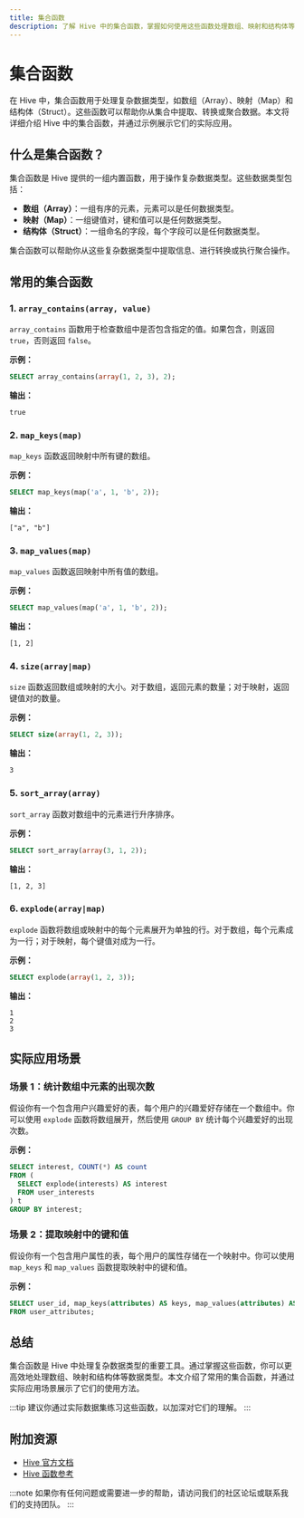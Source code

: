 ```yaml
---
title: 集合函数
description: 了解 Hive 中的集合函数，掌握如何使用这些函数处理数组、映射和结构体等复杂数据类型。
---
```


# 集合函数

在 Hive 中，集合函数用于处理复杂数据类型，如数组（Array）、映射（Map）和结构体（Struct）。这些函数可以帮助你从集合中提取、转换或聚合数据。本文将详细介绍 Hive 中的集合函数，并通过示例展示它们的实际应用。

## 什么是集合函数？

集合函数是 Hive 提供的一组内置函数，用于操作复杂数据类型。这些数据类型包括：

- **数组（Array）**：一组有序的元素，元素可以是任何数据类型。
- **映射（Map）**：一组键值对，键和值可以是任何数据类型。
- **结构体（Struct）**：一组命名的字段，每个字段可以是任何数据类型。

集合函数可以帮助你从这些复杂数据类型中提取信息、进行转换或执行聚合操作。

## 常用的集合函数

### 1. `array_contains(array, value)`

`array_contains` 函数用于检查数组中是否包含指定的值。如果包含，则返回 `true`，否则返回 `false`。

**示例：**

```sql
SELECT array_contains(array(1, 2, 3), 2);
```

**输出：**

```
true
```

### 2. `map_keys(map)`

`map_keys` 函数返回映射中所有键的数组。

**示例：**

```sql
SELECT map_keys(map('a', 1, 'b', 2));
```

**输出：**

```
["a", "b"]
```

### 3. `map_values(map)`

`map_values` 函数返回映射中所有值的数组。

**示例：**

```sql
SELECT map_values(map('a', 1, 'b', 2));
```

**输出：**

```
[1, 2]
```

### 4. `size(array|map)`

`size` 函数返回数组或映射的大小。对于数组，返回元素的数量；对于映射，返回键值对的数量。

**示例：**

```sql
SELECT size(array(1, 2, 3));
```

**输出：**

```
3
```

### 5. `sort_array(array)`

`sort_array` 函数对数组中的元素进行升序排序。

**示例：**

```sql
SELECT sort_array(array(3, 1, 2));
```

**输出：**

```
[1, 2, 3]
```

### 6. `explode(array|map)`

`explode` 函数将数组或映射中的每个元素展开为单独的行。对于数组，每个元素成为一行；对于映射，每个键值对成为一行。

**示例：**

```sql
SELECT explode(array(1, 2, 3));
```

**输出：**

```
1
2
3
```

## 实际应用场景

### 场景 1：统计数组中元素的出现次数

假设你有一个包含用户兴趣爱好的表，每个用户的兴趣爱好存储在一个数组中。你可以使用 `explode` 函数将数组展开，然后使用 `GROUP BY` 统计每个兴趣爱好的出现次数。

**示例：**

```sql
SELECT interest, COUNT(*) AS count
FROM (
  SELECT explode(interests) AS interest
  FROM user_interests
) t
GROUP BY interest;
```

### 场景 2：提取映射中的键和值

假设你有一个包含用户属性的表，每个用户的属性存储在一个映射中。你可以使用 `map_keys` 和 `map_values` 函数提取映射中的键和值。

**示例：**

```sql
SELECT user_id, map_keys(attributes) AS keys, map_values(attributes) AS values
FROM user_attributes;
```

## 总结

集合函数是 Hive 中处理复杂数据类型的重要工具。通过掌握这些函数，你可以更高效地处理数组、映射和结构体等数据类型。本文介绍了常用的集合函数，并通过实际应用场景展示了它们的使用方法。

:::tip
建议你通过实际数据集练习这些函数，以加深对它们的理解。
:::

## 附加资源

- [Hive 官方文档](https://cwiki.apache.org/confluence/display/Hive/LanguageManual+UDF)
- [Hive 函数参考](https://cwiki.apache.org/confluence/display/Hive/LanguageManual+UDF)

:::note
如果你有任何问题或需要进一步的帮助，请访问我们的社区论坛或联系我们的支持团队。
:::